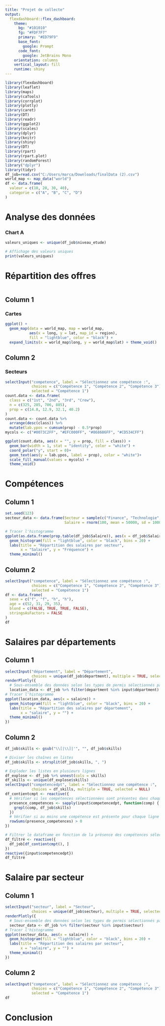 ---
title: "Projet de collecte"
output: 
  flexdashboard::flex_dashboard:
    theme:
      bg: "#101010"
      fg: "#FDF7F7" 
      primary: "#ED79F9"
      base_font:
        google: Prompt
      code_font:
        google: JetBrains Mono
    orientation: columns
    vertical_layout: fill
    runtime: shiny
---

```{r setup, include=FALSE}
library(flexdashboard)
library(leaflet)
library(maps)
library(caTools)
library(corrplot)
library(plotly)
library(caret)
library(DT)
library(readr)
library(ggplot2)
library(scales)
library(dplyr)
library(knitr)
library(shiny)
library(DT)
library(rpart)
library(rpart.plot)
library(randomForest)
library("dplyr")
library(tidyr)
df_job=read.csv("C:/Users/marca/Downloads/finalData (2).csv")
world_map <- map_data("world")
df <- data.frame(
  valeur = c(10, 20, 30, 40),
  categorie = c("A", "B", "C", "D")
)
```

# Analyse des données 
### Chart A

```{r}
valeurs_uniques <- unique(df_job$niveau_etude)

# Affichage des valeurs uniques
print(valeurs_uniques)
```

# Répartition des offres 
```{r}


```
## Column 1 {data-width=650}
### Cartes
```{r}

ggplot() +
  geom_map(data = world_map, map = world_map,
           aes(x = long, y = lat, map_id = region),
           fill = "lightblue", color = "black") +
  expand_limits(x = world_map$long, y = world_map$lat) + theme_void()
```

## Column 2 {data-width=350}
### Secteurs
```{r}
selectInput("competence", label = "Sélectionnez une compétence :", 
            choices = c("Compétence 1", "Compétence 2", "Compétence 3"),
            selected = "Compétence 1")
count.data <- data.frame(
  class = c("1st", "2nd", "3rd", "Crew"),
  n = c(325, 285, 706, 885),
  prop = c(14.8, 12.9, 32.1, 40.2)
)
count.data <- count.data %>%
  arrange(desc(class)) %>%
  mutate(lab.ypos = cumsum(prop) - 0.5*prop)
mycols <- c("#0073C2FF", "#EFC000FF", "#868686FF", "#CD534CFF")

ggplot(count.data, aes(x = "", y = prop, fill = class)) +
  geom_bar(width = 1, stat = "identity", color = "white") +
  coord_polar("y", start = 0)+
  geom_text(aes(y = lab.ypos, label = prop), color = "white")+
  scale_fill_manual(values = mycols) +
  theme_void()
```

# Compétences
## Column 1 {data-width=650}
```{r}
set.seed(123)
secteur_data <- data.frame(Secteur = sample(c("Finance", "Technologie", "Santé", "Éducation"), 100, replace = TRUE),
                           Salaire = rnorm(100, mean = 50000, sd = 10000))

# Tracer l'histogramme
ggplot(as.data.frame(prop.table(df_job$Salaire)), aes(x = df_job$Salaire)) +
  geom_histogram(fill = "lightblue", color = "black", bins = 20) +
  labs(title = "Répartition des salaires par secteur",
       x = "Salaire", y = "Fréquence") +
  theme_minimal()

```

## Column 2 {data-width=350}
```{r}
selectInput("competence", label = "Sélectionnez une compétence :", 
            choices = c("Compétence 1", "Compétence 2", "Compétence 3"),
            selected = "Compétence 1")
df <- data.frame(
  sexe = c("f", "f", "h", "h"),
  age = c(52, 31, 29, 35),
  blond = c(FALSE, TRUE, TRUE, FALSE),
  stringsAsFactors = FALSE
)
df
```

# Salaires par départements
## Column 1 {data-width=650}
```{r}
selectInput("département", label = "Département",
            choices = unique(df_job$department), multiple = TRUE, selected = NULL)
renderPlotly({
  # Sous-ensemble des données selon les types de permis sélectionnés par l'utilisateur
  location_data <- df_job %>% filter(department %in% input$départment)
# Tracer l'histogramme
ggplot(location_data, aes(x = salaire)) +
  geom_histogram(fill = "lightblue", color = "black", bins = 20) +
  labs(title = "Répartition des salaires par département",
       x = "salaire", y = "") +
  theme_minimal()
})

```

## Column 2 {data-width=350}
```{r}
df_job$skills <- gsub("\\[|\\]|'", "", df_job$skills)

# Diviser les chaînes en listes
df_job$skills <- strsplit(df_job$skills, ", ")

# Exploder les listes en plusieurs lignes
df_explose <- df_job %>% unnest(cols = skills)
df_skills <- unique(df_explose$skills)
selectInput("competencedpt", label = "Sélectionnez une compétence :", 
            choices = df_skills, multiple = TRUE, selected = NULL)
df_contientcmpt <- reactive({
  # Vérifier si les compétences sélectionnées sont présentes dans chaque ligne
  presence_competences <- sapply(input$competencedpt, function(comp) {
    grepl(comp, df_job$skills)
  })
  # Vérifier si au moins une compétence est présente pour chaque ligne
  rowSums(presence_competences) > 0
})

# Filtrer le dataframe en fonction de la présence des compétences sélectionnées
df_filtré <- reactive({
  df_job[df_contientcmpt(), ]
})
reactive({input$competencedpt})
df_filtré
```

# Salaire par secteur
## Column 1 {data-width=650}
```{r}
selectInput("secteur", label = "Secteur",
            choices = unique(df_job$secteur), multiple = TRUE, selected = NULL)
renderPlotly({
  # Sous-ensemble des données selon les types de permis sélectionnés par l'utilisateur
  secteur_data <- df_job %>% filter(secteur %in% input$secteur)
# Tracer l'histogramme
ggplot(secteur_data, aes(x = salaire)) +
  geom_histogram(fill = "lightblue", color = "black", bins = 20) +
  labs(title = "Répartition des salaires par secteur",
       x = "salaire", y = "") +
  theme_minimal()
})
```

## Column 2 {data-width=350}
```{r}
selectInput("competence", label = "Sélectionnez une compétence :", 
            choices = c("Compétence 1", "Compétence 2", "Compétence 3"),
            selected = "Compétence 1")
df
```

# Conclusion

```{r}

```


